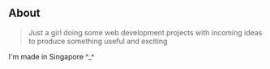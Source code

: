 ## About

> Just a girl doing some web development projects with incoming ideas to produce something useful and exciting

I'm made in Singapore ^_^

